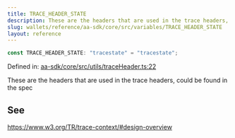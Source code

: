 ```yaml
---
title: TRACE_HEADER_STATE
description: These are the headers that are used in the trace headers, could be found in the spec
slug: wallets/reference/aa-sdk/core/src/variables/TRACE_HEADER_STATE
layout: reference
---
```


```ts
const TRACE_HEADER_STATE: "tracestate" = "tracestate";
```

Defined in: [aa-sdk/core/src/utils/traceHeader.ts:22](https://github.com/alchemyplatform/aa-sdk/blob/da19afd63b0ba06a4de95b0d2d7871f64d546304/aa-sdk/core/src/utils/traceHeader.ts#L22)

These are the headers that are used in the trace headers, could be found in the spec

## See

https://www.w3.org/TR/trace-context/#design-overview
